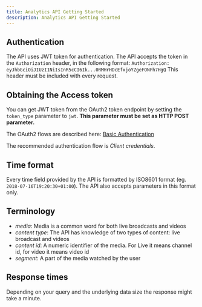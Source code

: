 ```yaml
---
title: Analytics API Getting Started
description: Analytics API Getting Started
---
```


## Authentication
The API uses JWT token for authentication. The API accepts the token in the
`Authorization` header, in the following format:
`Authorization: eyJhbGciOiJIUzI1NiIsInR5cCI6Ik...0RMHrHDcEfxjoYZgeFONFh7HgQ`
This header must be included with every request.

## Obtaining the Access token
You can get JWT token from the OAuth2 token endpoint by setting the `token_type` parameter to `jwt`. **This parameter must be set as HTTP POST parameter.**

The OAuth2 flows are described here:
[Basic Authentication](/api-basics-authentication)

The recommended authentication flow is _Client credentials_.

## Time format
Every time field provided by the API is formatted by ISO8601 format (eg. `2018-07-16T19:20:30+01:00`).
The API also accepts parameters in this format only.

## Terminology
 - *media*: Media is a common word for both live broadcasts and videos
 - *content type*: The API has knowledge of two types of content: live
   broadcast and videos
 - *content id*: A numeric identifier of the media. For Live it means channel id,
   for video it means video id
 - *segment*: A part of the media watched by the user

## Response times
Depending on your query and the underlying data size the response might take a minute.